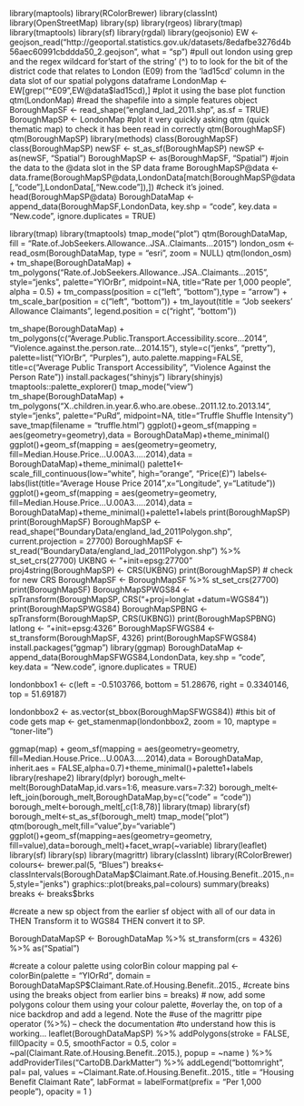 library(maptools)
library(RColorBrewer)
library(classInt)
library(OpenStreetMap)
library(sp)
library(rgeos)
library(tmap)
library(tmaptools)
library(sf)
library(rgdal)
library(geojsonio)
EW <- geojson_read("http://geoportal.statistics.gov.uk/datasets/8edafbe3276d4b56aec60991cbddda50_2.geojson", what = "sp")
#pull out london using grep and the regex wildcard for'start of the string' (^) to to look for the bit of the district code that relates to London (E09) from the 'lad15cd' column in the data slot of our spatial polygons dataframe
LondonMap <- EW[grep("^E09",EW@data$lad15cd),]
#plot it using the base plot function
qtm(LondonMap)
#read the shapefile into a simple features object
BoroughMapSF <- read_shape("england_lad_2011.shp", as.sf = TRUE)
BoroughMapSP <- LondonMap
#plot it very quickly asking qtm (quick thematic map) to check it has been read in correctly
qtm(BoroughMapSF)
qtm(BoroughMapSP)
library(methods)
class(BoroughMapSF)
class(BoroughMapSP)
newSF <- st_as_sf(BoroughMapSP)
newSP <- as(newSF, "Spatial")
BoroughMapSP <- as(BoroughMapSF, "Spatial")
#join the data to the @data slot in the SP data frame
BoroughMapSP@data <- data.frame(BoroughMapSP@data,LondonData[match(BoroughMapSP@data[,"code"],LondonData[,"New.code"]),])
#check it's joined.
head(BoroughMapSP@data)
BoroughDataMap <- append_data(BoroughMapSF,LondonData, key.shp = "code", key.data = "New.code", ignore.duplicates = TRUE)

library(tmap)
library(tmaptools)
tmap_mode("plot")
qtm(BoroughDataMap, fill = "Rate.of.JobSeekers.Allowance..JSA..Claimants...2015")
london_osm <- read_osm(BoroughDataMap, type = "esri", zoom = NULL)
qtm(london_osm) + 
  tm_shape(BoroughDataMap) + 
  tm_polygons("Rate.of.JobSeekers.Allowance..JSA..Claimants...2015", 
              style="jenks",
              palette="YlOrBr",
              midpoint=NA,
              title="Rate per 1,000 people",
              alpha = 0.5) + 
  tm_compass(position = c("left", "bottom"),type = "arrow") + 
  tm_scale_bar(position = c("left", "bottom")) +
  tm_layout(title = "Job seekers' Allowance Claimants", legend.position = c("right", "bottom"))

tm_shape(BoroughDataMap) +
  tm_polygons(c("Average.Public.Transport.Accessibility.score...2014", "Violence.against.the.person.rate...2014.15"), 
              style=c("jenks", "pretty"),
              palette=list("YlOrBr", "Purples"),
              auto.palette.mapping=FALSE,
              title=c("Average Public Transport Accessibility", "Violence Against the Person Rate"))
install.packages("shinyjs")
library(shinyjs)
tmaptools::palette_explorer()
tmap_mode("view")
tm_shape(BoroughDataMap) +
  tm_polygons("X..children.in.year.6.who.are.obese..2011.12.to.2013.14",
              style="jenks",
              palette="PuRd",
              midpoint=NA,
              title="Truffle Shuffle Intensity")
save_tmap(filename = "truffle.html")
ggplot()+geom_sf(mapping = aes(geometry=geometry),data = BoroughDataMap)+theme_minimal()
ggplot()+geom_sf(mapping = aes(geometry=geometry, fill=Median.House.Price...U.00A3.....2014),data = BoroughDataMap)+theme_minimal()
palette1<-scale_fill_continuous(low="white", high="orange", "Price(£)")
labels<-labs(list(title="Average House Price 2014",x="Longitude", y="Latitude"))
ggplot()+geom_sf(mapping = aes(geometry=geometry, fill=Median.House.Price...U.00A3.....2014),data = BoroughDataMap)+theme_minimal()+palette1+labels
print(BoroughMapSP)
print(BoroughMapSF)
BoroughMapSP <- read_shape("BoundaryData/england_lad_2011Polygon.shp", current.projection = 27700)
BoroughMapSF <- st_read("BoundaryData/england_lad_2011Polygon.shp") %>% st_set_crs(27700)
UKBNG <- "+init=epsg:27700"
proj4string(BoroughMapSP) <- CRS(UKBNG)
print(BoroughMapSP) # check for new CRS
BoroughMapSF <- BoroughMapSF %>% st_set_crs(27700)
print(BoroughMapSF)
BoroughMapSPWGS84 <-spTransform(BoroughMapSP, CRS("+proj=longlat +datum=WGS84"))
print(BoroughMapSPWGS84)
BoroughMapSPBNG <-spTransform(BoroughMapSP, CRS(UKBNG))
print(BoroughMapSPBNG)
latlong <- "+init=epsg:4326"
BoroughMapSFWGS84 <- st_transform(BoroughMapSF, 4326)
print(BoroughMapSFWGS84)
install.packages("ggmap")
library(ggmap)
BoroughDataMap <- append_data(BoroughMapSFWGS84,LondonData, key.shp = "code", key.data = "New.code", ignore.duplicates = TRUE)

londonbbox1 <- c(left = -0.5103766, bottom = 51.28676, right = 0.3340146, top = 51.69187)

londonbbox2 <- as.vector(st_bbox(BoroughMapSFWGS84))
#this bit of code gets 
map <- get_stamenmap(londonbbox2, zoom = 10, maptype = "toner-lite")

ggmap(map) + geom_sf(mapping = aes(geometry=geometry, fill=Median.House.Price...U.00A3.....2014),data = BoroughDataMap, inherit.aes = FALSE,alpha=0.7)+theme_minimal()+palette1+labels
library(reshape2)
library(dplyr)
borough_melt<-melt(BoroughDataMap,id.vars=1:6, measure.vars=7:32)
borough_melt<-left_join(borough_melt,BoroughDataMap,by=c("code" = "code"))
borough_melt<-borough_melt[,c(1:8,78)]
library(tmap)
library(sf)
borough_melt<-st_as_sf(borough_melt)
tmap_mode("plot")
qtm(borough_melt,fill="value",by="variable")
ggplot()+geom_sf(mapping=aes(geometry=geometry, fill=value),data=borough_melt)+facet_wrap(~variable)
library(leaflet)
library(sf)
library(sp)
library(magrittr)
library(classInt)
library(RColorBrewer)
colours<- brewer.pal(5, "Blues")
breaks<-classIntervals(BoroughDataMap$Claimant.Rate.of.Housing.Benefit..2015.,n=5,style="jenks")
graphics::plot(breaks,pal=colours)
summary(breaks)
breaks <- breaks$brks

#create a new sp object from the earlier sf object with all of our data in THEN Transform it to WGS84 THEN convert it to SP.  

BoroughDataMapSP <- BoroughDataMap %>%
  st_transform(crs = 4326) %>%
  as("Spatial")

#create a colour palette using colorBin colour mapping
pal <- colorBin(palette = "YlOrRd", 
                domain = BoroughDataMapSP$Claimant.Rate.of.Housing.Benefit..2015.,
                #create bins using the breaks object from earlier
                bins = breaks)
# now, add some polygons colour them using your colour palette, #overlay the, on top of a nice backdrop and add a legend. Note the #use of the magrittr pipe operator (%>%) – check the documentation #to understand how this is working…
leaflet(BoroughDataMapSP) %>%
  addPolygons(stroke = FALSE, 
              fillOpacity = 0.5, 
              smoothFactor = 0.5,
              color = ~pal(Claimant.Rate.of.Housing.Benefit..2015.),
              popup = ~name
  ) %>%
  addProviderTiles("CartoDB.DarkMatter") %>%
  addLegend("bottomright", 
            pal= pal, 
            values = ~Claimant.Rate.of.Housing.Benefit..2015., 
            title = "Housing Benefit Claimant Rate", 
            labFormat = labelFormat(prefix = "Per 1,000 people "),
            opacity = 1
  )
